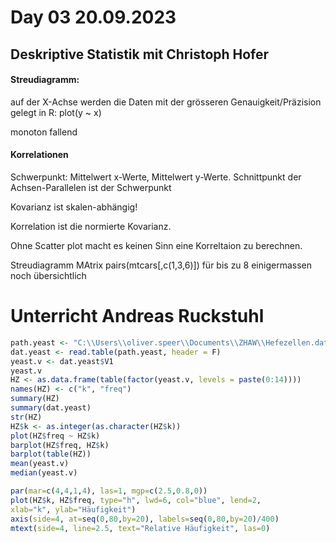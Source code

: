 # Day 03 20.09.2023 {.unnumbered}

## Deskriptive Statistik mit Christoph Hofer

#### Streudiagramm:

auf der X-Achse werden die Daten mit der grösseren Genauigkeit/Präzision gelegt in R: plot(y \~ x)

monoton fallend

#### Korrelationen

Schwerpunkt: Mittelwert x-Werte, Mittelwert y-Werte. Schnittpunkt der Achsen-Parallelen ist der Schwerpunkt

Kovarianz ist skalen-abhängig!

Korrelation ist die normierte Kovarianz.

Ohne Scatter plot macht es keinen Sinn eine Korreltaion zu berechnen.

Streudiagramm MAtrix pairs(mtcars\[,c(1,3,6)\]) für bis zu 8 einigermassen noch übersichtlich

# Unterricht Andreas Ruckstuhl

```r
path.yeast <- "C:\\Users\\oliver.speer\\Documents\\ZHAW\\Hefezellen.dat"
dat.yeast <- read.table(path.yeast, header = F)
yeast.v <- dat.yeast$V1
yeast.v
HZ <- as.data.frame(table(factor(yeast.v, levels = paste(0:14))))
names(HZ) <- c("k", "freq")
summary(HZ)
summary(dat.yeast)
str(HZ)
HZ$k <- as.integer(as.character(HZ$k))
plot(HZ$freq ~ HZ$k)
barplot(HZ$freq, HZ$k)
barplot(table(HZ))
mean(yeast.v)
median(yeast.v)

```

```r
par(mar=c(4,4,1,4), las=1, mgp=c(2.5,0.8,0))
plot(HZ$k, HZ$freq, type="h", lwd=6, col="blue", lend=2,
xlab="k", ylab="Häufigkeit")
axis(side=4, at=seq(0,80,by=20), labels=seq(0,80,by=20)/400)
mtext(side=4, line=2.5, text="Relative Häufigkeit", las=0)
```
